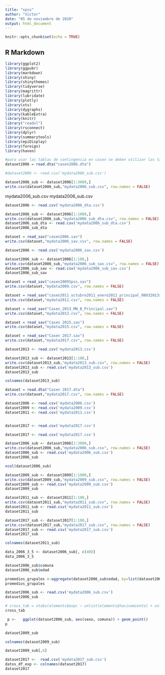 ```yaml
---
title: "spss"
author: "Victor"
date: "05 de noviembre de 2020"
output: html_document
---
```


```r
knitr::opts_chunk$set(echo = TRUE)
```

## R Markdown
```r
library(ggplot2)
library(ggpubr)
library(markdown)
library(shiny)
library(shinythemes)
library(tidyverse)
library(magrittr)
library(lubridate)
library(plotly)
library(xts)
library(dygraphs)
library(kableExtra)
library(knitr)
library("readxl")
library(rsconnect)
library(dplyr)
library(summarytools)
library(epiDisplay)
library(foreign)
library(haven)
```


```r
#para usar las tablas de contingencia en casen se deben utilizar las tablas .dta
dataset2006 = read.dta("casen2006.dta")

#dataset2006 <- read.csv('mydata2006_sub.csv')

```
```r
dataset2006_sub <- dataset2006[1:3000,]
write.csv(dataset2006_sub,"mydata2006_sub.csv", row.names = FALSE)
```
mydata2006_sub.csv
mydata2006_sub.csv

```r
dataset2006 <- read.csv('mydata2006_dta.csv')

dataset2006_sub <- dataset2006[1:1000,]
write.csv(dataset2006_sub,"mydata2006_sub_dta.csv", row.names = FALSE)
dataset2006_sub_dta <- read.csv('mydata2006_sub_dta.csv')
dataset2006_sub_dta

```

```r
dataset = read_sav("casen2006.sav")
write.csv(dataset,"mydata2006_sav.csv", row.names = FALSE)
```

```r
dataset2006 <- read.csv('mydata2006_sav.csv')

dataset2006_sub <- dataset2006[1:100,]
write.csv(dataset2006_sub,"mydata2006_sub_sav.csv", row.names = FALSE)
dataset2006_sub_sav <- read.csv('mydata2006_sub_sav.csv')
dataset2006_sub_sav

```

```r
dataset = read_sav("casen2009Spss.sav")
write.csv(dataset,"mydata2009.csv", row.names = FALSE)
```


```r
dataset = read_sav("casen2011_octubre2011_enero2012_principal_08032013spss.sav")
write.csv(dataset,"mydata2011.csv", row.names = FALSE)
```


```r
dataset = read_sav("Casen_2013_MN_B_Principal.sav")
write.csv(dataset,"mydata2013.csv", row.names = FALSE)
```

```r
dataset = read_sav("Casen 2015.sav")
write.csv(dataset,"mydata2015.csv", row.names = FALSE)
```

```r
dataset = read_sav("Casen 2017.sav")
write.csv(dataset,"mydata2017.csv", row.names = FALSE)
```

```r
dataset2013 <- read.csv('mydata2013.csv')

dataset2013_sub <- dataset2013[1:100,]
write.csv(dataset2013_sub,"mydata2013_sub.csv", row.names = FALSE)
dataset2013_sub <- read.csv('mydata2013_sub.csv')
dataset2013_sub

```


```r
colnames(dataset2013_sub)
```









```r
dataset = read.dta("Casen 2017.dta")
write.csv(dataset,"mydata2017.csv", row.names = FALSE)


```


```r
dataset2006 <- read.csv('mydata2006.csv')
dataset2009 <- read.csv('mydata2009.csv')
dataset2011 <- read.csv('mydata2011.csv')


dataset2017 <- read.csv('mydata2017.csv')

```
```r
dataset2017 <- read.csv('mydata2017.csv')
```


```r

dataset2006_sub <- dataset2006[1:3000,]
write.csv(dataset2006_sub,"mydata2006_sub.csv", row.names = FALSE)
dataset2006_sub <- read.csv('mydata2006_sub.csv')
dataset2006_sub
```

```r
ncol(dataset2006_sub)
```




```r

dataset2009_sub <- dataset2009[1:1000,]
write.csv(dataset2009_sub,"mydata2009_sub.csv", row.names = FALSE)
dataset2009_sub <- read.csv('mydata2009_sub.csv')
dataset2009_sub
```

```r

dataset2011_sub <- dataset2011[1:100,]
write.csv(dataset2011_sub,"mydata2011_sub.csv", row.names = FALSE)
dataset2011_sub <- read.csv('mydata2011_sub.csv')
dataset2011_sub
```

```r

dataset2017_sub <- dataset2017[1:100,]
write.csv(dataset2017_sub,"mydata2017_sub.csv", row.names = FALSE)
dataset2017_sub <- read.csv('mydata2017_sub.csv')
dataset2017_sub
```


```r
colnames(dataset2011_sub)
```


```r
data_2006_3_5 <- dataset2006_sub[, c(40)]
data_2006_3_5
```


```r
dataset2006_sub$comuna
dataset2006_sub$edad
```





```r
        
promedios_grupales <-aggregate(dataset2006_sub$edad, by=list(dataset2006_sub$seg), FUN = mean , na.rm = TRUE)
promedios_grupales

```












```r

dataset2006_sub <- read.csv('mydata2006_sub.csv')
dataset2006_sub
```







```r
# cross_tab = xtabs(elements$expc ~ unlist(elements$hacinamiento) + unlist(elements$comuna)+unlist(elements$sexo) + unlist(elements$ecivil), elements)
cross_tab
```

```r
 p <-   ggplot(dataset2006_sub, aes(sexo, comuna)) + geom_point()
p
```






```r
dataset2009_sub
```
```r
colnames(dataset2009_sub)
```


```r
dataset2009_sub[,6]
```



```r
dataset2017 <-  read.csv('mydata2017_sub.csv')
datos_df_exp <- colnames(dataset2017)
dataset2017
```











